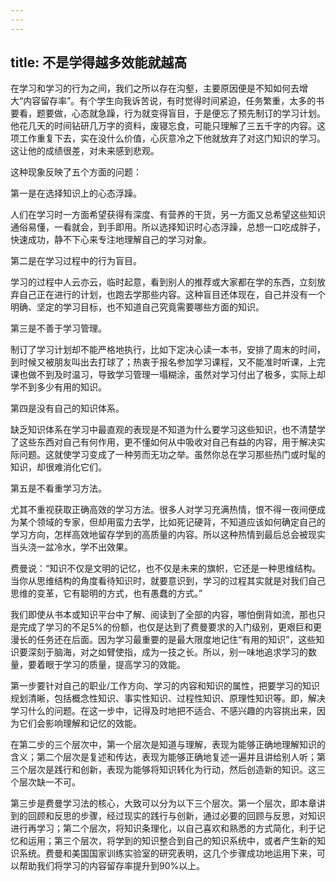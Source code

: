 ```yaml
---
---
---
```

title: 不是学得越多效能就越高
---




在学习和学习的行为之间，我们之所以存在沟壑，主要原因便是不知如何去增大“内容留存率”。有个学生向我诉苦说，有时觉得时间紧迫，任务繁重，太多的书要看，题要做，心态就急躁，行为就变得盲目，于是便忘了预先制订的学习计划。他花几天的时间钻研几万字的资料，废寝忘食，可能只理解了三五千字的内容。这项工作重复下去，实在没什么价值，心灰意冷之下他就放弃了对这门知识的学习。这让他的成绩很差，对未来感到悲观。

这种现象反映了五个方面的问题：

第一是在选择知识上的心态浮躁。

人们在学习时一方面希望获得有深度、有营养的干货，另一方面又总希望这些知识通俗易懂，一看就会，到手即用。所以选择知识时心态浮躁，总想一口吃成胖子，快速成功，静不下心来专注地理解自己的学习对象。

第二是在学习过程中的行为盲目。

学习的过程中人云亦云，临时起意，看到别人的推荐或大家都在学的东西，立刻放弃自己正在进行的计划，也跑去学那些内容。这种盲目还体现在，自己并没有一个明确、坚定的学习目标，也不知道自己究竟需要哪些方面的知识。

第三是不善于学习管理。

制订了学习计划却不能严格地执行，比如下定决心读一本书，安排了周末的时间，到时候又被朋友叫出去打球了；热衷于报名参加学习课程，又不能准时听课，上完课也做不到及时温习，导致学习管理一塌糊涂，虽然对学习付出了极多，实际上却学不到多少有用的知识。

第四是没有自己的知识体系。

缺乏知识体系在学习中最直观的表现是不知道为什么要学习这些知识，也不清楚学了这些东西对自己有何作用，更不懂如何从中吸收对自己有益的内容，用于解决实际问题。这就使学习变成了一种劳而无功之举。虽然你总在学习那些热门或时髦的知识，却很难消化它们。

第五是不看重学习方法。

尤其不重视获取正确高效的学习方法。很多人对学习充满热情，恨不得一夜间便成为某个领域的专家，但却用蛮力去学，比如死记硬背，不知道应该如何确定自己的学习方向，怎样高效地留存学到的高质量的内容。所以这种热情到最后总会被现实当头浇一盆冷水，学不出效果。

费曼说：“知识不仅是文明的记忆，也不仅是未来的旗帜，它还是一种思维结构。当你从思维结构的角度看待知识时，就要意识到，学习的过程其实就是对我们自己思维的变革，它有聪明的方式，也有愚蠢的方式。”

我们即使从书本或知识平台中了解、阅读到了全部的内容，哪怕倒背如流，那也只是完成了学习的不足5%的份额，也仅是达到了费曼要求的入门级别，更艰巨和更漫长的任务还在后面。因为学习最重要的是最大限度地记住“有用的知识”，这些知识要深刻于脑海，对之如臂使指，成为一技之长。所以，别一味地追求学习的数量，要着眼于学习的质量，提高学习的效能。



第一步要针对自己的职业/工作方向、学习的内容和知识的属性，把要学习的知识规划清晰，包括概念性知识、事实性知识、过程性知识、原理性知识等。即，解决学习什么的问题。在这一步中，记得及时地把不适合、不感兴趣的内容挑出来，因为它们会影响理解和记忆的效能。



在第二步的三个层次中，第一个层次是知道与理解，表现为能够正确地理解知识的含义；第二个层次是复述和传达，表现为能够正确地复述一遍并且讲给别人听；第三个层次是践行和创新，表现为能够将知识转化为行动，然后创造新的知识。这三个层次缺一不可。



第三步是费曼学习法的核心，大致可以分为以下三个层次。第一个层次，即本章讲到的回顾和反思的步骤，经过现实的践行与创新，通过必要的回顾与反思，对知识进行再学习；第二个层次，将知识条理化，以自己喜欢和熟悉的方式简化，利于记忆和运用；第三个层次，将学到的知识整合到自己的知识系统中，或者产生新的知识系统。费曼和美国国家训练实验室的研究表明，这几个步骤成功地运用下来，可以帮助我们将学习的内容留存率提升到90%以上。